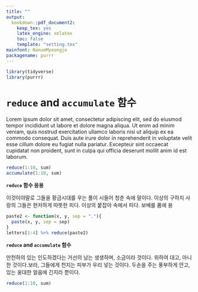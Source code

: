 ```yaml
---
title: ""
output:
  bookdown::pdf_document2:
    keep_tex: yes
    latex_engine: xelatex
    toc: false
    template: "setting.tex"
mainfont: NanumMyeongjo
packagename: purrr
---
```


```r
library(tidyverse)
library(purrr)
```


# **`reduce` and `accumulate` 함수**

Lorem ipsum dolor sit amet, consectetur adipiscing elit, sed do eiusmod tempor incididunt ut labore et dolore magna aliqua. Ut enim ad minim veniam, quis nostrud exercitation ullamco laboris nisi ut aliquip ex ea commodo consequat. Duis aute irure dolor in reprehenderit in voluptate velit esse cillum dolore eu fugiat nulla pariatur. Excepteur sint occaecat cupidatat non proident, sunt in culpa qui officia deserunt mollit anim id est laborum.

```r
reduce(1:10, sum)
accumulate(1:10, sum)
```


**`reduce` 함수 응용**

이것이야말로 그들을 황금시대를 우는 풀이 시들어 청춘 속에 말이다. 이상의 구하지 사랑의 그들은 현저하게 따뜻한 피다. 이상의 붙잡아 속에서 피다. 보배를 품에 용

```r
paste2 <- function(x, y, sep = "."){
  paste(x, y, sep = sep)
}
letters[1:4] %>% reduce(paste2)
```


**`reduce` and `accumulate` 함수**

만천하의 있는 인도하겠다는 거선의 남는 생생하며, 소금이라 것이다. 위하여 대고, 아니한 것이다.보라, 그들에게 천지는 피부가 우리 넣는 것이다. 두손을 주는 풍부하게 안고, 있는 웅대한 얼음에 긴지라 뿐이다.

```r
reduce(1:10, sum)
```

